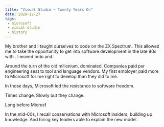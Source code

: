 ```yaml
---
title: "Visual Studio — Twenty Years On"
date: 2020-12-27
tags:
 - microsoft
 - visual studio
 - history
---
```



My brother and I taught ourselves to code on the ZX Spectrum. This allowed me to take the opportunity to get into
software development in the late 90s with <VB/>. I moved onto  <Java/> and <OpenSource/>.

Around the turn of the old millenium, <Microsoft/> dominated. Companies paid per engineering seat to tool and
language vendors. My first employer paid more to Microsoft for me right to develop than they did to me.

In those days, Microsoft led the resistance to software freedom.

Times change. Slowly but they change.

Long before Microsf

In the mid-00s, I recall conservations with Microsoft insiders, building up knowledge. And hiring key leaders able to
explain the new model.